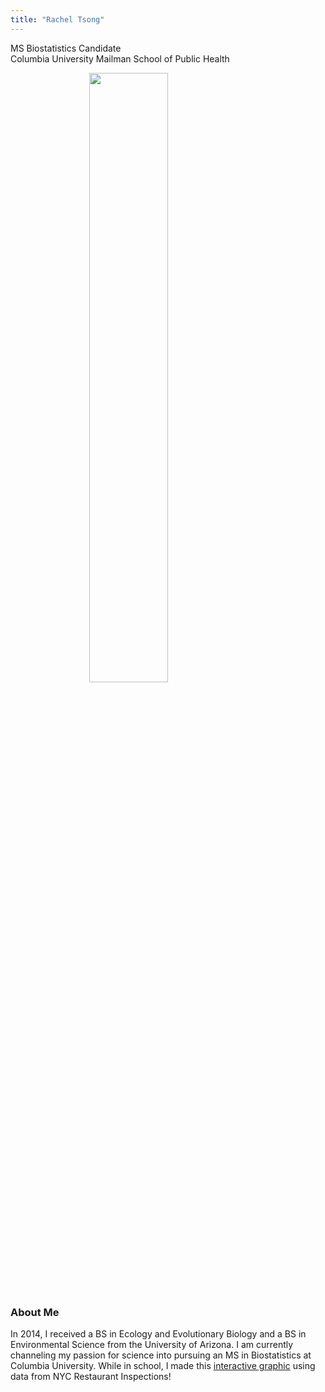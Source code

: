 ```yaml
---
title: "Rachel Tsong"
---
```


MS Biostatistics Candidate   
Columbia University Mailman School of Public Health

<html>
<head>
<meta name="viewport" content="width=device-width, initial-scale=1">
<style>
img {
    display: block;
    margin-left: auto;
    margin-right: auto;
}
</style>
</head>
<body>

<img src="images/IMG_4553.jpg" style="width:50%">

### About Me
In 2014, I received a BS in Ecology and Evolutionary Biology and a BS in Environmental Science from the University of Arizona. I am currently channeling my passion for science into pursuing an MS in Biostatistics at Columbia University. While in school, I made this [interactive graphic](flexdashboard.html) using data from NYC Restaurant Inspections!


















